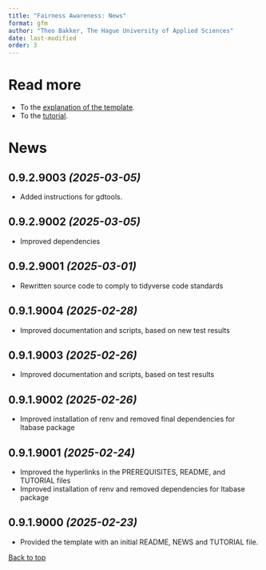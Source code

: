 ```yaml
---
title: "Fairness Awareness: News"
format: gfm
author: "Theo Bakker, The Hague University of Applied Sciences"
date: last-modified
order: 3
---
```


<a name="top"></a>

# Read more

-   To the [explanation of the template](README.md).
-   To the [tutorial](TUTORIAL.md).

# News

## 0.9.2.9003 *(2025-03-05)*

-   Added instructions for gdtools.

## 0.9.2.9002 *(2025-03-05)*

-   Improved dependencies

## 0.9.2.9001 *(2025-03-01)*

-   Rewritten source code to comply to tidyverse code standards

## 0.9.1.9004 *(2025-02-28)*

-   Improved documentation and scripts, based on new test results

## 0.9.1.9003 *(2025-02-26)*

-   Improved documentation and scripts, based on test results

## 0.9.1.9002 *(2025-02-26)*

-   Improved installation of renv and removed final dependencies for ltabase package

## 0.9.1.9001 *(2025-02-24)*

-   Improved the hyperlinks in the PREREQUISITES, README, and TUTORIAL files
-   Improved installation of renv and removed dependencies for ltabase package

## 0.9.1.9000 *(2025-02-23)*

-   Provided the template with an initial README, NEWS and TUTORIAL file.

[Back to top](#top)
